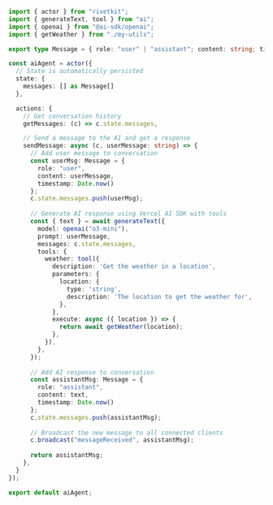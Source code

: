 ```typescript
import { actor } from "rivetkit";
import { generateText, tool } from "ai";
import { openai } from "@ai-sdk/openai";
import { getWeather } from "./my-utils";

export type Message = { role: "user" | "assistant"; content: string; timestamp: number; }

const aiAgent = actor({
  // State is automatically persisted
  state: { 
    messages: [] as Message[]
  },

  actions: {
    // Get conversation history
    getMessages: (c) => c.state.messages,

    // Send a message to the AI and get a response
    sendMessage: async (c, userMessage: string) => {
      // Add user message to conversation
      const userMsg: Message = { 
        role: "user", 
        content: userMessage,
        timestamp: Date.now()
      };
      c.state.messages.push(userMsg);
      
      // Generate AI response using Vercel AI SDK with tools
      const { text } = await generateText({
        model: openai("o3-mini"),
        prompt: userMessage,
        messages: c.state.messages,
        tools: {
          weather: tool({
            description: 'Get the weather in a location',
            parameters: {
              location: {
                type: 'string',
                description: 'The location to get the weather for',
              },
            },
            execute: async ({ location }) => {
              return await getWeather(location);
            },
          }),
        },
      });
      
      // Add AI response to conversation
      const assistantMsg: Message = { 
        role: "assistant", 
        content: text, 
        timestamp: Date.now() 
      };
      c.state.messages.push(assistantMsg);
      
      // Broadcast the new message to all connected clients
      c.broadcast("messageReceived", assistantMsg);
      
      return assistantMsg;
    },
  }
});

export default aiAgent;
```
